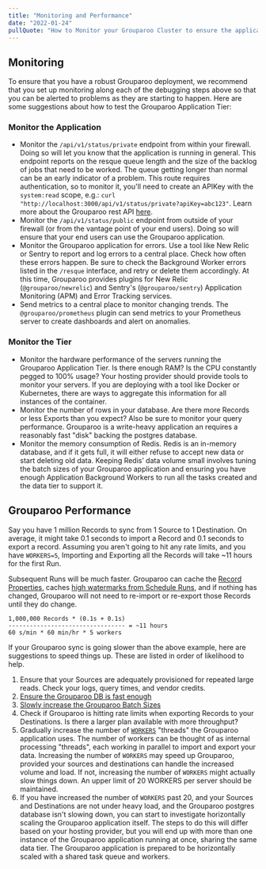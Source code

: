 ```yaml
---
title: "Monitoring and Performance"
date: "2022-01-24"
pullQuote: "How to Monitor your Grouparoo Cluster to ensure the application is performing properly"
---
```


## Monitoring

To ensure that you have a robust Grouparoo deployment, we recommend that you set up monitoring along each of the debugging steps above so that you can be alerted to problems as they are starting to happen. Here are some suggestions about how to test the Grouparoo Application Tier:

### Monitor the Application

- Monitor the `/api/v1/status/private` endpoint from within your firewall. Doing so will let you know that the application is running in general. This endpoint reports on the resque queue length and the size of the backlog of jobs that need to be worked. The queue getting longer than normal can be an early indicator of a problem. This route requires authentication, so to monitor it, you'll need to create an APIKey with the `system:read` scope, e.g.: `curl "http://localhost:3000/api/v1/status/private?apiKey=abc123"`. Learn more about the Grouparoo rest API [here](/docs/support/rest-api).
- Monitor the `/api/v1/status/public` endpoint from outside of your firewall (or from the vantage point of your end users). Doing so will ensure that your end users can use the Grouparoo application.
- Monitor the Grouparoo application for errors. Use a tool like New Relic or Sentry to report and log errors to a central place. Check how often these errors happen. Be sure to check the Background Worker errors listed in the `/resque` interface, and retry or delete them accordingly. At this time, Grouparoo provides plugins for New Relic (`@grouparoo/newrelic`) and Sentry's (`@grouparoo/sentry`) Application Monitoring (APM) and Error Tracking services.
- Send metrics to a central place to monitor changing trends. The `@grouparoo/prometheus` plugin can send metrics to your Prometheus server to create dashboards and alert on anomalies.

### Monitor the Tier

- Monitor the hardware performance of the servers running the Grouparoo Application Tier. Is there enough RAM? Is the CPU constantly pegged to 100% usage? Your hosting provider should provide tools to monitor your servers. If you are deploying with a tool like Docker or Kubernetes, there are ways to aggregate this information for all instances of the container.
- Monitor the number of rows in your database. Are there more Records or less Exports than you expect? Also be sure to monitor your query performance. Grouparoo is a write-heavy application an requires a reasonably fast "disk" backing the postgres database.
- Monitor the memory consumption of Redis. Redis is an in-memory database, and if it gets full, it will either refuse to accept new data or start deleting old data. Keeping Redis’ data volume small involves tuning the batch sizes of your Grouparoo application and ensuring you have enough Application Background Workers to run all the tasks created and the data tier to support it.

## Grouparoo Performance

Say you have 1 million Records to sync from 1 Source to 1 Destination. On average, it might take 0.1 seconds to import a Record and 0.1 seconds to export a record. Assuming you aren't going to hit any rate limits, and you have `WORKERS=5`, Importing and Exporting all the Records will take ~11 hours for the first Run.

Subsequent Runs will be much faster. Grouparoo can cache the [Record Properties](/docs/getting-started/product-concepts#record-property), caches [high watermarks from Schedule Runs](/docs/getting-started/product-concepts#high-watermark), and if nothing has changed, Grouparoo will not need to re-import or re-export those Records until they do change.

```
1,000,000 Records * (0.1s + 0.1s)
--------------------------------- = ~11 hours
60 s/min * 60 min/hr * 5 workers
```

If your Grouparoo sync is going slower than the above example, here are suggestions to speed things up. These are listed in order of likelihood to help.

1. Ensure that your Sources are adequately provisioned for repeated large reads. Check your logs, query times, and vendor credits.
2. [Ensure the Grouparoo DB is fast enough](/docs/deployment/network#postgres)
3. [Slowly increase the Grouparoo Batch Sizes](/docs/deployment/environment#batch-size-environment-variables)
4. Check if Grouparoo is hitting rate limits when exporting Records to your Destinations. Is there a larger plan available with more throughput?
5. Gradually increase the number of [`WORKERS`](/docs/deployment/environment#required-environment-variables) "threads" the Grouparoo application uses. The number of workers can be thought of as internal processing "threads", each working in parallel to import and export your data. Increasing the number of `WORKERS` may speed up Grouparoo, provided your sources and destinations can handle the increased volume and load. If not, increasing the number of `WORKERS` might actually slow things down. An upper limit of 20 WORKERS per server should be maintained.
6. If you have increased the number of `WORKERS` past 20, and your Sources and Destinations are not under heavy load, and the Grouparoo postgres database isn't slowing down, you can start to investigate horizontally scaling the Grouparoo application itself. The steps to do this will differ based on your hosting provider, but you will end up with more than one instance of the Grouparoo application running at once, sharing the same data tier. The Grouparoo application is prepared to be horizontally scaled with a shared task queue and workers.
